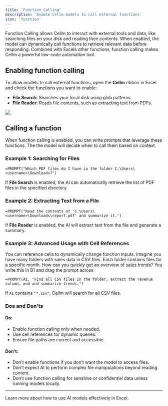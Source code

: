 ```yaml
---
title: 'Function Calling'
description: 'Enable Cellm models to call external functions'
icon: 'function'
---
```


Function Calling allows Cellm to interact with external tools and data, like searching files on your disk and reading their contents. When enabled, the model can dynamically call functions to retrieve relevant data before responding. Combined with Excels other functions, function calling makes Cellm a powerful low-code automation tool.

## Enabling function calling
To allow models to call external functions, open the **Cellm** ribbon in Excel and check the functions you want to enable:

- **File Search**: Searches your local disk using glob patterns.
- **File Reader**: Reads file contents, such as extracting text from PDFs.

<Frame>
  <img src="https://assets.getcellm.com/docs/images/usage/functions.png" />
</Frame>

## Calling a function
When function calling is enabled, you can write prompts that leverage these functions. The the model will decide when to call them based on context.

### Example 1: Searching for Files

```excel
=PROMPT("Which PDF files do I have in the folder C:\Users\<username>\Downloads?")
```
If **File Search** is enabled, the AI can automatically retrieve the list of PDF files in the specified directory.

### Example 2: Extracting Text from a File
```excel
=PROMPT("Read the contents of 'C:\Users\<username>\Downloads\report.pdf' and summarize it.")
```
If **File Reader** is enabled, the AI will extract text from the file and generate a summary.

### Example 3: Advanced Usage with Cell References
You can reference cells to dynamically change function inputs. Imagine you have many folders with sales data in CSV files. Each folder contains files for a specific month. How can you quickly get an overview of sales trends? You write this in B1 and drag the prompt across 
```excel
=PROMPT(A1, "Find all CSV files in the folder, extract the revenue column, and and summarize trends.")
```
If `A1` contains `"*.csv"`, Cellm will search for all CSV files.

### Dos and Don'ts
#### Do:
- Enable function calling only when needed.
- Use cell references for dynamic queries.
- Ensure file paths are correct and accessible.

#### Don't:
- Don't enable functions if you don’t want the model to access files.
- Don't expect AI to perform complex file manipulations beyond reading content.
- Don't use function calling for sensitive or confidential data unless running models locally.

---
Learn more about how to use AI models effectively in Excel.



